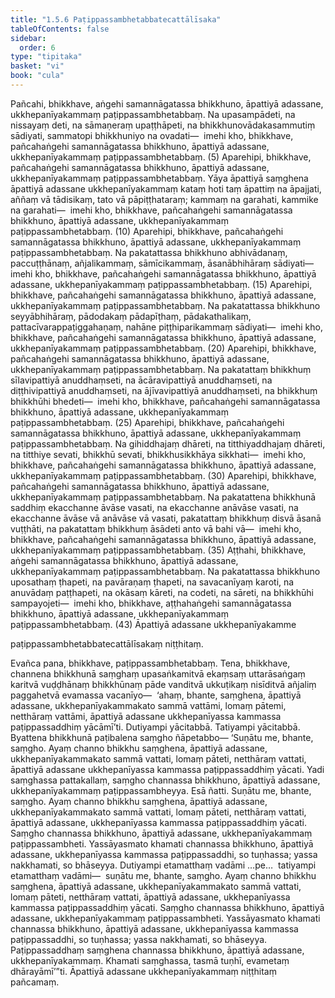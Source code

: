 ```yaml
---
title: "1.5.6 Paṭippassambhetabbatecattālīsaka"
tableOfContents: false
sidebar:
  order: 6
type: "tipitaka"
basket: "vi"
book: "cula"
---
```



<DynamicBreadcrumb />

<Division number="54" book="cula">

<Paragraph number="245" book="cula">
Pañcahi, bhikkhave, aṅgehi samannāgatassa bhikkhuno, āpattiyā adassane, ukkhepanīyakammaṃ paṭippassambhetabbaṃ. Na upasampādeti, na nissayaṃ deti, na sāmaṇeraṃ upaṭṭhāpeti, na bhikkhunovādakasammutiṃ sādiyati, sammatopi bhikkhuniyo na ovadati—  imehi kho, bhikkhave, pañcahaṅgehi samannāgatassa bhikkhuno, āpattiyā adassane, ukkhepanīyakammaṃ paṭippassambhetabbaṃ. (5)
</Paragraph>

<Paragraph number="246" book="cula">
Aparehipi, bhikkhave, pañcahaṅgehi samannāgatassa bhikkhuno, āpattiyā adassane, ukkhepanīyakammaṃ paṭippassambhetabbaṃ. Yāya āpattiyā saṃghena āpattiyā adassane ukkhepanīyakammaṃ kataṃ hoti taṃ āpattiṃ na āpajjati, aññaṃ vā tādisikaṃ, tato vā pāpiṭṭhataraṃ; kammaṃ na garahati, kammike na garahati—  imehi kho, bhikkhave, pañcahaṅgehi samannāgatassa bhikkhuno, āpattiyā adassane, ukkhepanīyakammaṃ paṭippassambhetabbaṃ. (10)
</Paragraph>

<Paragraph number="247" book="cula">
Aparehipi, bhikkhave, pañcahaṅgehi samannāgatassa bhikkhuno, āpattiyā adassane, ukkhepanīyakammaṃ paṭippassambhetabbaṃ. Na pakatattassa bhikkhuno abhivādanaṃ, paccuṭṭhānaṃ, añjalikammaṃ, sāmīcikammaṃ, āsanābhihāraṃ sādiyati—  imehi kho, bhikkhave, pañcahaṅgehi samannāgatassa bhikkhuno, āpattiyā adassane, ukkhepanīyakammaṃ paṭippassambhetabbaṃ. (15)
</Paragraph>

<Paragraph number="248" book="cula">
Aparehipi, bhikkhave, pañcahaṅgehi samannāgatassa bhikkhuno, āpattiyā adassane, ukkhepanīyakammaṃ paṭippassambhetabbaṃ. Na pakatattassa bhikkhuno seyyābhihāraṃ, pādodakaṃ pādapīṭhaṃ, pādakathalikaṃ, pattacīvarappaṭiggahaṇaṃ, nahāne piṭṭhiparikammaṃ sādiyati—  imehi kho, bhikkhave, pañcahaṅgehi samannāgatassa bhikkhuno, āpattiyā adassane, ukkhepanīyakammaṃ paṭippassambhetabbaṃ. (20)
</Paragraph>

<Paragraph number="249" book="cula">
Aparehipi, bhikkhave, pañcahaṅgehi samannāgatassa bhikkhuno, āpattiyā adassane, ukkhepanīyakammaṃ paṭippassambhetabbaṃ. Na pakatattaṃ bhikkhuṃ sīlavipattiyā anuddhaṃseti, na ācāravipattiyā anuddhaṃseti, na diṭṭhivipattiyā anuddhaṃseti, na ājīvavipattiyā anuddhaṃseti, na bhikkhuṃ bhikkhūhi bhedeti—  imehi kho, bhikkhave, pañcahaṅgehi samannāgatassa bhikkhuno, āpattiyā adassane, ukkhepanīyakammaṃ paṭippassambhetabbaṃ. (25)
</Paragraph>

<Paragraph number="250" book="cula">
Aparehipi, bhikkhave, pañcahaṅgehi samannāgatassa bhikkhuno, āpattiyā adassane, ukkhepanīyakammaṃ paṭippassambhetabbaṃ. Na gihiddhajaṃ dhāreti, na titthiyaddhajaṃ dhāreti, na titthiye sevati, bhikkhū sevati, bhikkhusikkhāya sikkhati—  imehi kho, bhikkhave, pañcahaṅgehi samannāgatassa bhikkhuno, āpattiyā adassane, ukkhepanīyakammaṃ paṭippassambhetabbaṃ. (30)
</Paragraph>

<Paragraph number="251" book="cula">
Aparehipi, bhikkhave, pañcahaṅgehi samannāgatassa bhikkhuno, āpattiyā adassane, ukkhepanīyakammaṃ paṭippassambhetabbaṃ. Na pakatattena bhikkhunā saddhiṃ ekacchanne āvāse vasati, na ekacchanne anāvāse vasati, na ekacchanne āvāse vā anāvāse vā vasati, pakatattaṃ bhikkhuṃ disvā āsanā vuṭṭhāti, na pakatattaṃ bhikkhuṃ āsādeti anto vā bahi vā—  imehi kho, bhikkhave, pañcahaṅgehi samannāgatassa bhikkhuno, āpattiyā adassane, ukkhepanīyakammaṃ paṭippassambhetabbaṃ. (35)
</Paragraph>

<Paragraph number="252" book="cula">
Aṭṭhahi, bhikkhave, aṅgehi samannāgatassa bhikkhuno, āpattiyā adassane, ukkhepanīyakammaṃ paṭippassambhetabbaṃ. Na pakatattassa bhikkhuno uposathaṃ ṭhapeti, na pavāraṇaṃ ṭhapeti, na savacanīyaṃ karoti, na anuvādaṃ paṭṭhapeti, na okāsaṃ kāreti, na codeti, na sāreti, na bhikkhūhi sampayojeti—  imehi kho, bhikkhave, aṭṭhahaṅgehi samannāgatassa bhikkhuno, āpattiyā adassane, ukkhepanīyakammaṃ paṭippassambhetabbaṃ. (43)

</Paragraph>
</Division>

<Paragraph number="253" book="cula">
Āpattiyā adassane ukkhepanīyakamme

  
paṭippassambhetabbatecattālīsakaṃ niṭṭhitaṃ.


</Paragraph>

<Division number="55" book="cula">

<Paragraph number="254" book="cula">
Evañca pana, bhikkhave, paṭippassambhetabbaṃ. Tena, bhikkhave, channena bhikkhunā saṃghaṃ upasaṅkamitvā ekaṃsaṃ uttarāsaṅgaṃ karitvā vuḍḍhānaṃ bhikkhūnaṃ pāde vanditvā ukkuṭikaṃ nisīditvā añjaliṃ paggahetvā evamassa vacanīyo—  ‘ahaṃ, bhante, saṃghena, āpattiyā adassane, ukkhepanīyakammakato sammā vattāmi, lomaṃ pātemi, netthāraṃ vattāmi, āpattiyā adassane ukkhepanīyassa kammassa paṭippassaddhiṃ yācāmī’ti. Dutiyampi yācitabbā. Tatiyampi yācitabbā. Byattena bhikkhunā paṭibalena saṃgho ñāpetabbo—
</Paragraph>

<Paragraph number="255" book="cula">
‘Suṇātu me, bhante, saṃgho. Ayaṃ channo bhikkhu saṃghena, āpattiyā adassane, ukkhepanīyakammakato sammā vattati, lomaṃ pāteti, netthāraṃ vattati, āpattiyā adassane ukkhepanīyassa kammassa paṭippassaddhiṃ yācati. Yadi saṃghassa pattakallaṃ, saṃgho channassa bhikkhuno, āpattiyā adassane, ukkhepanīyakammaṃ paṭippassambheyya. Esā ñatti.
</Paragraph>

<Paragraph number="256" book="cula">
Suṇātu me, bhante, saṃgho. Ayaṃ channo bhikkhu saṃghena, āpattiyā adassane, ukkhepanīyakammakato sammā vattati, lomaṃ pāteti, netthāraṃ vattati, āpattiyā adassane, ukkhepanīyassa kammassa paṭippassaddhiṃ yācati. Saṃgho channassa bhikkhuno, āpattiyā adassane, ukkhepanīyakammaṃ paṭippassambheti. Yassāyasmato khamati channassa bhikkhuno, āpattiyā adassane, ukkhepanīyassa kammassa paṭippassaddhi, so tuṇhassa; yassa nakkhamati, so bhāseyya.
</Paragraph>

<Paragraph number="257" book="cula">
Dutiyampi etamatthaṃ vadāmi …pe…  tatiyampi etamatthaṃ vadāmi—  suṇātu me, bhante, saṃgho. Ayaṃ channo bhikkhu saṃghena, āpattiyā adassane, ukkhepanīyakammakato sammā vattati, lomaṃ pāteti, netthāraṃ vattati, āpattiyā adassane, ukkhepanīyassa kammassa paṭippassaddhiṃ yācati. Saṃgho channassa bhikkhuno, āpattiyā adassane, ukkhepanīyakammaṃ paṭippassambheti. Yassāyasmato khamati channassa bhikkhuno, āpattiyā adassane, ukkhepanīyassa kammassa paṭippassaddhi, so tuṇhassa; yassa nakkhamati, so bhāseyya.
</Paragraph>

<Paragraph number="258" book="cula">
Paṭippassaddhaṃ saṃghena channassa bhikkhuno, āpattiyā adassane, ukkhepanīyakammaṃ. Khamati saṃghassa, tasmā tuṇhī, evametaṃ dhārayāmī’”ti.

</Paragraph>
</Division>

<Paragraph number="259" type="center" book="cula">
Āpattiyā adassane ukkhepanīyakammaṃ niṭṭhitaṃ pañcamaṃ.
</Paragraph>